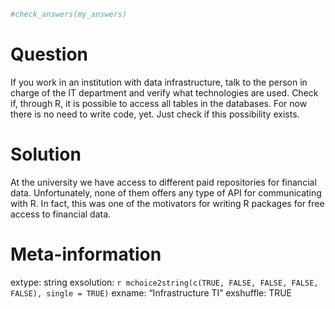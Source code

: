 ```r

#check_answers(my_answers)
```

Question
========

If you work in an institution with data infrastructure, talk to the person in charge of the IT department and verify what technologies are used. Check if, through R, it is possible to access all tables in the databases. For now there is no need to write code, yet. Just check if this possibility exists.


Solution
================

At the university we have access to different paid repositories for financial data. Unfortunately, none of them offers any type of API for communicating with R. In fact, this was one of the motivators for writing R packages for free access to financial data. 


Meta-information
================
extype: string
exsolution: `r mchoice2string(c(TRUE, FALSE, FALSE, FALSE, FALSE), single = TRUE)`
exname: "Infrastructure TI"
exshuffle: TRUE

